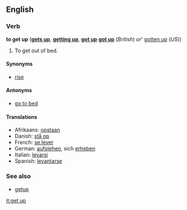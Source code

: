 ==English==
===Verb===
'''to get up''' ('''[[gets up]]''', '''[[getting up]]''', '''[[got up]]''' '''[[got up]]''' (''British'') ''or''' [[gotten up]] (''US''))

#To get out of bed.

====Synonyms====
*[[rise]]

====Antonyms====
*[[go to bed]]

====Translations====
*Afrikaans: [[opstaan]]
*Danish: [[stå op]]
*French: [[se lever]]
*German: [[aufstehen]], sich [[erheben]]
*Italian: [[levarsi]]
*Spanish: [[levantarse]]

===See also===
*[[getup]]

[[it:get up]]
